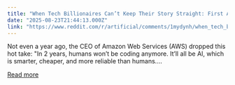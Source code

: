 ```yaml
---
title: "When Tech Billionaires Can’t Keep Their Story Straight: First AI Takes Your Job, Now It Doesn’t"
date: "2025-08-23T21:44:13.000Z"
link: "https://www.reddit.com/r/artificial/comments/1mydynh/when_tech_billionaires_cant_keep_their_story/"
---
```


Not even a year ago, the CEO of Amazon Web Services (AWS) dropped this hot take: "In 2 years, humans won’t be coding anymore. It’ll all be AI, which is smarter, cheaper, and more reliable than humans....

[Read more](https://www.reddit.com/r/artificial/comments/1mydynh/when_tech_billionaires_cant_keep_their_story/)
